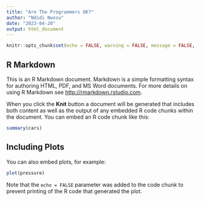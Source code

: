 ---
title: "Are The Programmers OK?"
author: "Ndidi Nwosu"
date: "2023-04-20"
output: html_document
---

```{r setup, include=FALSE}
knitr::opts_chunk$set(echo = FALSE, warning = FALSE, message = FALSE, fig.align="center")
```

## R Markdown

This is an R Markdown document. Markdown is a simple formatting syntax for authoring HTML, PDF, and MS Word documents. For more details on using R Markdown see <http://rmarkdown.rstudio.com>.

When you click the **Knit** button a document will be generated that includes both content as well as the output of any embedded R code chunks within the document. You can embed an R code chunk like this:

```{r cars}
summary(cars)
```

## Including Plots

You can also embed plots, for example:

```{r pressure}
plot(pressure)
```

Note that the `echo = FALSE` parameter was added to the code chunk to prevent printing of the R code that generated the plot.
